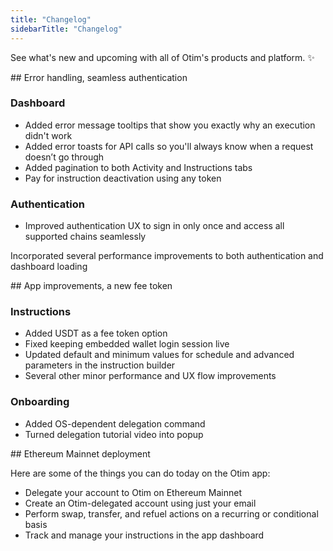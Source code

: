 ```yaml
---
title: "Changelog"
sidebarTitle: "Changelog"
---
```


See what's new and upcoming with all of Otim's products and platform. ✨

<Update label="2025.07.28" description="App v0.2.2">
  ## Error handling, seamless authentication

  ### Dashboard

  - Added error message tooltips that show you exactly why an execution didn't work
  - Added error toasts for API calls so you'll always know when a request doesn’t go through
  - Added pagination to both Activity and Instructions tabs
  - Pay for instruction deactivation using any token

  ### Authentication

  - Improved authentication UX to sign in only once and access all supported chains seamlessly

  Incorporated several performance improvements to both authentication and dashboard loading
</Update>

<Update label="2025.06.17" description="App v0.2.1">
  ## App improvements, a new fee token

  ### Instructions

  - Added USDT as a fee token option
  - Fixed keeping embedded wallet login session live
  - Updated default and minimum values for schedule and advanced parameters in the instruction builder
  - Several other minor performance and UX flow improvements

  ### Onboarding

  - Added OS-dependent delegation command
  - Turned delegation tutorial video into popup
</Update>

<Update label="2025.06.05" description="App v0.2.0">
  ## Ethereum Mainnet deployment

  Here are some of the things you can do today on the Otim app:

  - Delegate your account to Otim on Ethereum Mainnet
  - Create an Otim-delegated account using just your email
  - Perform swap, transfer, and refuel actions on a recurring or conditional basis
  - Track and manage your instructions in the app dashboard
</Update>